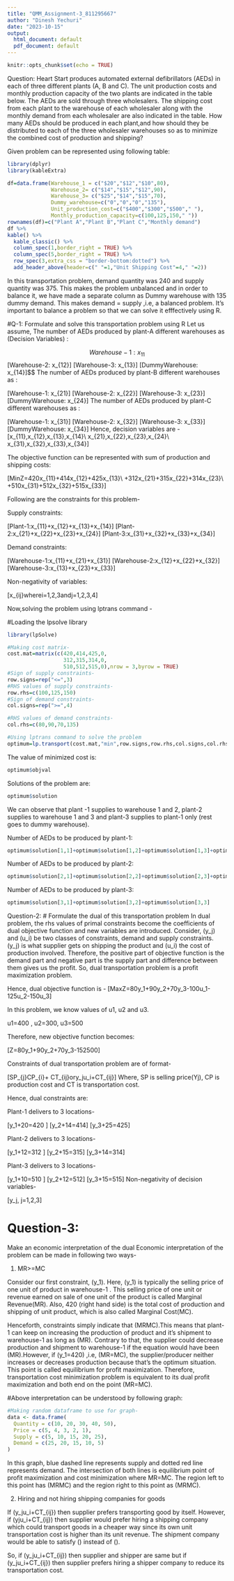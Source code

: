 ---
title: "QMM_Assignment-3_811295667"
author: "Dinesh Yechuri"
date: "2023-10-15"
output:
  html_document: default
  pdf_document: default
---

```{r setup, include=TRUE}
knitr::opts_chunk$set(echo = TRUE)
```

Question:
Heart Start produces automated external defibrillators (AEDs) in each of three different plants (A, B and C). The unit production costs and monthly production capacity of the two plants are indicated in the table below. The AEDs are sold through three wholesalers. The shipping cost from each plant to the warehouse of each wholesaler along with the monthly demand from each wholesaler are also indicated in the table. How many AEDs should be produced in each plant,and how should they be distributed to each of the three wholesaler warehouses so as to minimize the combined cost of production and shipping?

Given problem can be represented using following table:
```{r}
library(dplyr)
library(kableExtra)
```

```{r}
df=data.frame(Warehouse_1 = c("$20","$12","$10",80),
              Warehouse_2= c("$14","$15","$12",90),
              Warehouse_3= c("$25","$14","$15",70),
              Dummy_warehouse=c("0","0","0","135"),
              Unit_production_cost=c("$400","$300","$500"," "),
              Monthly_production_capacity=c(100,125,150," "))
rownames(df)=c("Plant A","Plant B","Plant C","Monthly demand")
df %>% 
kable() %>% 
  kable_classic() %>% 
  column_spec(1,border_right = TRUE) %>% 
  column_spec(5,border_right = TRUE) %>% 
  row_spec(3,extra_css = "border-bottom:dotted") %>% 
  add_header_above(header=c(" "=1,"Unit Shipping Cost"=4," "=2))
```



In this transportation problem, demand quantity was 240 and supply quantity was 375. This makes the problem unbalanced and in order to balance it, we have made a separate column as Dummy warehouse with 135 dummy demand. This makes demand = supply ,i.e, a balanced problem. It’s important to balance a problem so that we can solve it efffectively using R.

#Q-1: Formulate and solve this transportation problem using R
Let us assume,
The number of AEDs produced by plant-A different warehouses as (Decision Variables) :

$$Warehouse-1: x_{11}$$
\[Warehouse-2: x_{12}\] \[Warehouse-3: x_{13}\] \[Dummy\hspace{0.2cm}Warehouse: x_{14}\]$$
The number of AEDs produced by plant-B different warehouses as :

\[Warehouse-1: x_{21}\] \[Warehouse-2: x_{22}\] \[Warehouse-3: x_{23}\] \[Dummy\hspace{0.2cm}Warehouse: x_{24}\] The number of AEDs produced by plant-C different warehouses as :

\[Warehouse-1: x_{31}\] \[Warehouse-2: x_{32}\] \[Warehouse-3: x_{33}\] \[Dummy\hspace{0.2cm}Warehouse: x_{34}\] Hence, decision variables are - \[x_{11},x_{12},x_{13},x_{14}\\ x_{21},x_{22},x_{23},x_{24}\\ x_{31},x_{32},x_{33},x_{34}\]

The objective function can be represented with sum of production and shipping costs:

\[Min\hspace{0.2cm}Z=420x_{11}+414x_{12}+425x_{13}\\ +312x_{21}+315x_{22}+314x_{23}\\ +510x_{31}+512x_{32}+515x_{33}\]

Following are the constraints for this problem-

Supply constraints:

\[Plant-1:x_{11}+x_{12}+x_{13}+x_{14}\le100\] \[Plant-2:x_{21}+x_{22}+x_{23}+x_{24}\le125\] \[Plant-3:x_{31}+x_{32}+x_{33}+x_{34}\le150\]

Demand constraints:

\[Warehouse-1:x_{11}+x_{21}+x_{31}\ge80\] \[Warehouse-2:x_{12}+x_{22}+x_{32}\ge90\] \[Warehouse-3:x_{13}+x_{23}+x_{33}\ge70\]

Non-negativity of variables:\

[x_{ij}\ge0\hspace{0.2cm}where\hspace{0.2cm}i=1,2,3\hspace{0.2cm}and\hspace{0.2cm}j=1,2,3,4\] 

Now,solving the problem using lptrans command -

#Loading the lpsolve library


```{r}
library(lpSolve)

#Making cost matrix-
cost.mat=matrix(c(420,414,425,0,
                  312,315,314,0,
                  510,512,515,0),nrow = 3,byrow = TRUE)
#Sign of supply constraints-
row.signs=rep("<=",3)
#RHS values of supply constraints-
row.rhs=c(100,125,150)
#Sign of demand constraints-
col.signs=rep(">=",4)

#RHS values of demand constraints-
col.rhs=c(80,90,70,135)

#Using lptrans command to solve the problem
optimum=lp.transport(cost.mat,"min",row.signs,row.rhs,col.signs,col.rhs)
```


The value of minimized cost is:

```{r}
optimum$objval
```

Solutions of the problem are:
```{r}
optimum$solution
```
We can observe that plant -1 supplies to warehouse 1 and 2, plant-2 supplies to warehouse 1 and 3 and plant-3 supplies to plant-1 only (rest goes to dummy warehouse).

Number of AEDs to be produced by plant-1:
```{r}
optimum$solution[1,1]+optimum$solution[1,2]+optimum$solution[1,3]+optimum$solution[1,4]
```

Number of AEDs to be produced by plant-2:

```{r}
optimum$solution[2,1]+optimum$solution[2,2]+optimum$solution[2,3]+optimum$solution[2,4]
```

Number of AEDs to be produced by plant-3:
```{r}
optimum$solution[3,1]+optimum$solution[3,2]+optimum$solution[3,3]
```


Question-2: 
# Formulate the dual of this transportation problem
In dual problem, the rhs values of primal constraints become the coefficients of dual objective function and new variables are introduced. Consider, \(y_j\) and \(u_i\) be two classes of constraints, demand and supply constraints. \(y_j\) is what supplier gets on shipping the product and \(u_i\) the cost of production involved. Therefore, the positive part of objective function is the demand part and negative part is the supply part and difference between them gives us the profit. So, dual transportation problem is a profit maximization problem.

Hence, dual objective function is - \[Max\hspace{0.2cm}Z=80y_1+90y_2+70y_3-100u_1-125u_2-150u_3\]

In this problem, we know values of u1, u2 and u3.

u1=400 , u2=300, u3=500

Therefore, new objective function becomes:

\[Z=80y_1+90y_2+70y_3-152500\]

Constraints of dual transportation problem are of format-

\[SP_{j}\ge CP_{i}+ CT_{ij}\hspace{0.4cm}or\hspace{0.4cm}y_j\ge u_i+CT_{ij}\] 
Where, SP is selling price(Yj), CP is production cost and CT is transportation cost.

Hence, dual constraints are:

Plant-1 delivers to 3 locations-

\[y_1\ge400+20=420 \] \[y_2\ge400+14=414\] \[y_3\ge400+25=425\]

Plant-2 delivers to 3 locations-

\[y_1\ge300+12=312 \] \[y_2\ge300+15=315\] \[y_3\ge300+14=314\]

Plant-3 delivers to 3 locations-

\[y_1\ge500+10=510 \] \[y_2\ge500+12=512\] \[y_3\ge500+15=515\] Non-negativity of decision variables-

\[y_j\ge 0, j=1,2,3\]



# Question-3:
Make an economic interpretation of the dual
Economic interpretation of the problem can be made in following two ways-

1. MR>=MC

Consider our first constraint, \(y_1\ge420\). Here, \(y_1\) is typically the selling price of one unit of product in warehouse-1 . This selling price of one unit or revenue earned on sale of one unit of the product is called Marginal Revenue(MR). Also, 420 (right hand side) is the total cost of production and shipping of unit product, which is also called Marginal Cost(MC).

Henceforth, constraints simply indicate that \(MR\ge MC\).This means that plant-1 can keep on increasing the production of product and it’s shipment to warehouse-1 as long as \(MR\ge 420\). Contrary to that, the supplier could decrease production and shipment to warehouse-1 if the equation would have been \(MR\le420\).However, if \(y_1=420\) ,i.e, \(MR=MC\), the supplier/producer neither increases or decreases production because that’s the optimum situation. This point is called equilibrium for profit maximization. Therefore, transportation cost minimization problem is equivalent to its dual profit maximization and both end on the point \(MR=MC\).

#Above interpretation can be understood by following graph:
```{r}
#Making random dataframe to use for graph-
data <- data.frame(
  Quantity = c(10, 20, 30, 40, 50),
  Price = c(5, 4, 3, 2, 1),
  Supply = c(5, 10, 15, 20, 25),
  Demand = c(25, 20, 15, 10, 5)
)


```



In this graph, blue dashed line represents supply and dotted red line represents demand. The intersection of both lines is equilibrium point of profit maximization and cost minimization where MR=MC. The region left to this point has \(MR\ge MC\) and the region right to this point as \(MR\le MC\).

2. Hiring and not hiring shipping companies for goods

If \(y_j\ge u_i+CT_{ij}\) then supplier prefers transporting good by itself. However, if \(yj\le u_i+CT_{ij}\) then supplier would prefer hiring a shipping company which could transport goods in a cheaper way since its own unit transportation cost is higher than its unit revenue. The shipment company would be able to satisfy \(\ge\) instead of \(\le\).

So, if \(y_j\ge u_i+CT_{ij}\) then supplier and shipper are same but if \(y_j\le u_i+CT_{ij}\) then supplier prefers hiring a shipper company to reduce its transportation cost.
